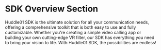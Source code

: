 # SDK Overview Section

Huddle01 SDK is the ultimate solution for all your communication needs,
offering a comprehensive toolkit that is both easy to use and fully
customizable. Whether you're creating a simple video calling app or building
your own cutting-edge VR filter, our SDK has everything you need to bring your
vision to life. With Huddle01 SDK, the possibilities are endless!


